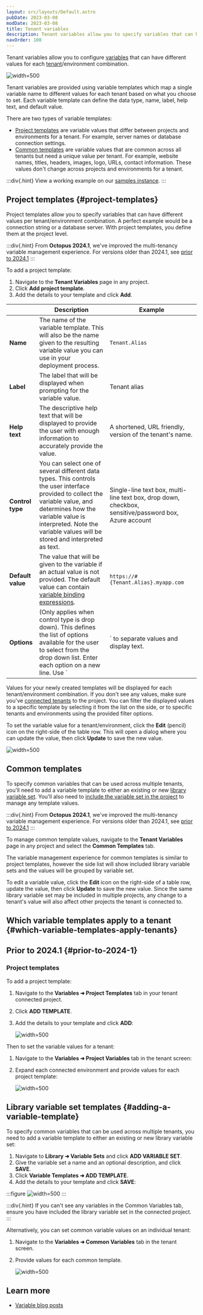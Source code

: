 ```yaml
---
layout: src/layouts/Default.astro
pubDate: 2023-03-08
modDate: 2023-03-08
title: Tenant variables
description: Tenant variables allow you to specify variables that can have different values for each tenant.
navOrder: 100
---
```


Tenant variables allow you to configure [variables](/docs/projects/variables/) that can have different values for each [tenant](/docs/tenants)/environment combination. 

![](/docs/projects/variables/images/tenant-variables.png "width=500")

Tenant variables are provided using variable templates which map a single variable name to different values for each tenant based on what you choose to set. Each variable template can define the data type, name, label, help text, and default value.

There are two types of variable templates:

- [Project templates](#project-templates) are variable values that differ between projects and environments for a tenant. For example, server names or database connection settings.
- [Common templates](#adding-a-variable-template) are variable values that are common across all tenants but need a unique value per tenant. For example, website names, titles, headers, images, logo, URLs, contact information. These values don't change across projects and environments for a tenant.

:::div{.hint}
View a working example on our [samples instance](https://oc.to/samples-tenant-variables).
:::

## Project templates \{#project-templates}

Project templates allow you to specify variables that can have different values per tenant/environment combination. A perfect example would be a connection string or a database server. With project templates, you define them at the project level.

:::div{.hint}
From **Octopus 2024.1**, we've improved the multi-tenancy variable management experience. For versions older than 2024.1, see [prior to 2024.1](#prior-to-2024-1)
:::

To add a project template:
1. Navigate to the **Tenant Variables** page in any project.
2. Click **Add project template**.
3. Add the details to your template and click **Add**.

|      | Description                              | Example |
| ---- | ---------------------------------------- | ------- |
| **Name** | The name of the variable template. This will also be the name given to the resulting variable value you can use in your deployment process. | `Tenant.Alias` |
| **Label**         | The label that will be displayed when prompting for the variable value. | Tenant alias                             |
| **Help text**     | The descriptive help text that will be displayed to provide the user with enough information to accurately provide the value. | A shortened, URL friendly, version of the tenant's name. |
| **Control type** | You can select one of several different data types. This controls the user interface provided to collect the variable value, and determines how the variable value is interpreted. Note the variable values will be stored and interpreted as text. | Single-line text box, multi-line text box, drop down, checkbox, sensitive/password box, Azure account |
| **Default value** | The value that will be given to the variable if an actual value is not provided. The default value can contain [variable binding expressions](/docs/projects/variables/variable-substitutions). | `https://#{Tenant.Alias}.myapp.com`      |
| **Options** | (Only applies when control type is drop down). This defines the list of options available for the user to select from the drop down list. Enter each option on a new line. Use `|` to separate values and display text. | `Value1|Display text 1` <br>`Value2|Display text 2`  |

Values for your newly created templates will be displayed for each tenant/environment combination. If you don't see any values, make sure you've [connected tenants](/docs/projects/tenants/bulk-connection) to the project. You can filter the displayed values to a specific template by selecting it from the list on the side, or to specific tenants and environments using the provided filter options.

To set the variable value for a tenant/environment, click the **Edit** (pencil) icon on the right-side of the table row. This will open a dialog where you can update the value, then click **Update** to save the new value.

![](/docs/projects/variables/images/tenant-variables-edit.png "width=500")

## Common templates

To specify common variables that can be used across multiple tenants, you'll need to add a variable template to either an existing or new [library variable set](/docs/projects/variables/library-variable-sets). You'll also need to [include the variable set in the project](/docs/projects/variables/library-variable-sets#adding-the-library-variable-set-to-a-project) to manage any template values.

:::div{.hint}
From **Octopus 2024.1**, we've improved the multi-tenancy variable management experience. For versions older than 2024.1, see [prior to 2024.1](#prior-to-2024-1)
:::

To manage common template values, navigate to the **Tenant Variables** page in any project and select the **Common Templates** tab.

The variable management experience for common templates is similar to project templates, however the side list will show included library variable sets and the values will be grouped by variable set.

To edit a variable value, click the **Edit** icon on the right-side of a table row, update the value, then click **Update** to save the new value. Since the same library variable set may be included in multiple projects, any change to a tenant's value will also affect other projects the tenant is connected to.

## Which variable templates apply to a tenant \{#which-variable-templates-apply-tenants}

<TenantsWhichVariableTemplatesApply />

## Prior to 2024.1 \{#prior-to-2024-1}

### Project templates

To add a project template:

1. Navigate to the **Variables ➜ Project Templates** tab in your tenant connected project.
2. Click **ADD TEMPLATE**.
3. Add the details to your template and click **ADD**:

    ![](/docs/projects/variables/images/variable-templates-project-template.png "width=500")

Then to set the variable values for a tenant:

1. Navigate to the **Variables ➜ Project Variables** tab in the tenant screen:
1. Expand each connected environment and provide values for each project template:

    ![](/docs/projects/variables/images/variable-templates-project-value.png "width=500")

## Library variable set templates \{#adding-a-variable-template}

To specify common variables that can be used across multiple tenants, you need to add a variable template to either an existing or new library variable set:

1. Navigate to **Library ➜ Variable Sets** and click **ADD VARIABLE SET**.
2. Give the variable set a name and an optional description, and click **SAVE**.
3. Click **Variable Templates ➜ ADD TEMPLATE**.
4. Add the details to your template and click **SAVE**:

:::figure
![](/docs/projects/variables/images/variable-templates-library-set.png "width=500")
:::

:::div{.hint}
If you can't see any variables in the Common Variables tab, ensure you have included the library variable set in the connected project.
:::

Alternatively, you can set common variable values on an individual tenant:

1. Navigate to the **Variables ➜ Common Variables** tab in the tenant screen.
2. Provide values for each common template.

    ![](/docs/projects/variables/images/variable-templates-common-value.png "width=500")

## Learn more

- [Variable blog posts](https://octopus.com/blog/tag/variables)